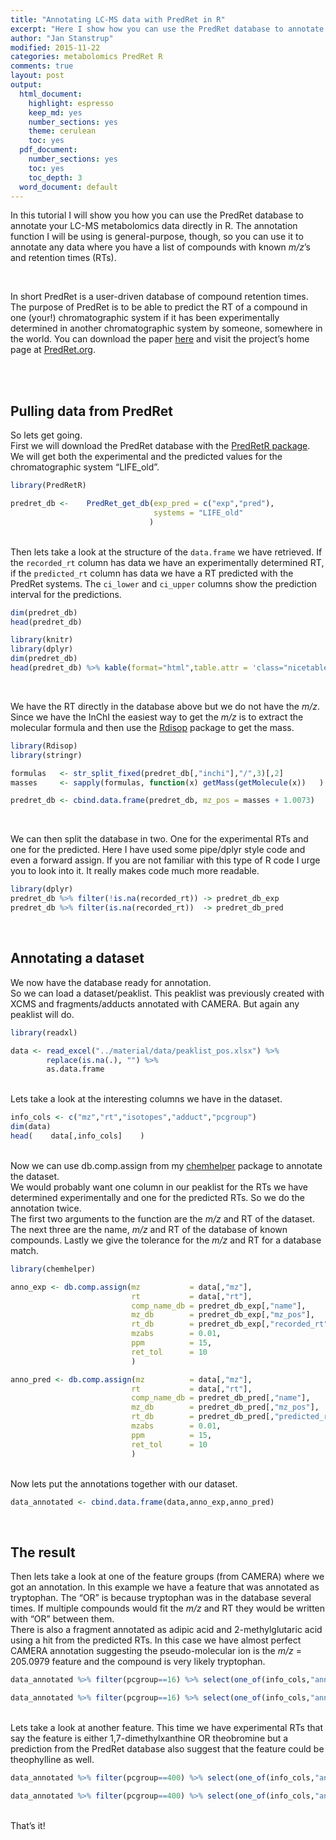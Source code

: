 ```yaml
---
title: "Annotating LC-MS data with PredRet in R"
excerpt: "Here I show how you can use the PredRet database to annotate your data in R"
author: "Jan Stanstrup"
modified: 2015-11-22
categories: metabolomics PredRet R
comments: true
layout: post
output:
  html_document:
    highlight: espresso
    keep_md: yes
    number_sections: yes
    theme: cerulean
    toc: yes
  pdf_document:
    number_sections: yes
    toc: yes
    toc_depth: 3
  word_document: default
---
```







<style type="text/css">
table.nicetable tr:nth-child(even) {
 background: #f8f8f8;
}

table.nicetable thead th {
font-weight: bold;
background: #d3d3d3;
text-align: left;
}

table.nicetable tr, table.nicetable th, table.nicetable td {
padding: 0.4em;
font-size: 0.7rem;
}
</style>






In this tutorial I will show you how you can use the PredRet database to annotate your LC-MS metabolomics data directly in R. The annotation function I will be using is general-purpose, though, so you can use it to annotate any data where you have a list of compounds with known *m/z*'s and retention times (RTs).

<br>

In short PredRet is a user-driven database of compound retention times. The purpose of PredRet is to be able to predict the RT of a compound in one (your!) chromatographic system if it has been experimentally determined in another chromatographic system by someone, somewhere in the world. You can download the paper [here](../material/papers/Stanstrup, Neumann, Vrhovsek - 2015 - PredRet Prediction of Retention Time by Direct Mapping between Multiple Chromatographic Systems.pdf) and visit the project's home page at [PredRet.org](http://PredRet.org).


<br>
<br>




## Pulling data from PredRet

So lets get going. <br>
First we will download the PredRet database with the [PredRetR package](https://github.com/stanstrup/PredRet). We will get both the experimental and the predicted values for the chromatographic system "LIFE_old".

```r
library(PredRetR)

predret_db <-    PredRet_get_db(exp_pred = c("exp","pred"),
                                systems = "LIFE_old"
                               )

```


<br>
Then lets take a look at the structure of the ```data.frame``` we have retrieved. If the ```recorded_rt``` column has data we have an experimentally determined RT, if the ```predicted_rt``` column has data we have a RT predicted with the PredRet systems. The ```ci_lower``` and ```ci_upper``` columns show the prediction interval for the predictions.

```r
dim(predret_db)
head(predret_db)
```

```r
library(knitr)
library(dplyr)
dim(predret_db)
head(predret_db) %>% kable(format="html",table.attr = 'class="nicetable"') # we hide this with echo and don't run the above with eval
```



<br>

We have the RT directly in the database above but we do not have the *m/z*. Since we have the InChI the easiest way to get the *m/z* is to extract the molecular formula and then use the [Rdisop](https://bioconductor.org/packages/release/bioc/html/Rdisop.html) package to get the mass.

```r
library(Rdisop)
library(stringr)

formulas   <- str_split_fixed(predret_db[,"inchi"],"/",3)[,2]
masses     <- sapply(formulas, function(x) getMass(getMolecule(x))   )

predret_db <- cbind.data.frame(predret_db, mz_pos = masses + 1.0073)
```


<br>

We can then split the database in two. One for the experimental RTs and one for the predicted. Here I have used some pipe/dplyr style code and even a forward assign. If you are not familiar with this type of R code I urge you to look into it. It really makes code much more readable.

```r
library(dplyr)
predret_db %>% filter(!is.na(recorded_rt)) -> predret_db_exp
predret_db %>% filter(is.na(recorded_rt))  -> predret_db_pred

```


<br>

## Annotating a dataset

We now have the database ready for annotation. <br>
So we can load a dataset/peaklist. This peaklist was previously created with XCMS and fragments/adducts annotated with CAMERA. But again any peaklist will do.

```r
library(readxl)

data <- read_excel("../material/data/peaklist_pos.xlsx") %>% 
        replace(is.na(.), "") %>% 
        as.data.frame
```

<br>
Lets take a look at the interesting columns we have in the dataset.
```r
info_cols <- c("mz","rt","isotopes","adduct","pcgroup")
dim(data)
head(    data[,info_cols]    )
```

<br>
Now we can use db.comp.assign from my [chemhelper](https://github.com/stanstrup/chemhelper) package to annotate the dataset. <br>
We would probably want one column in our peaklist for the RTs we have determined experimentally and one for the predicted RTs. So we do the annotation twice. <br>
The first two arguments to the function are the *m/z* and RT of the dataset. The next three are the name, *m/z* and RT of the database of known compounds. Lastly we give the tolerance for the *m/z* and RT for a database match.


```r
library(chemhelper)

anno_exp <- db.comp.assign(mz           = data[,"mz"],
                           rt           = data[,"rt"],
                           comp_name_db = predret_db_exp[,"name"],
                           mz_db        = predret_db_exp[,"mz_pos"],
                           rt_db        = predret_db_exp[,"recorded_rt"] *60, # *60 since XCMS works in seconds but PredRet is in minutes.
                           mzabs        = 0.01,
                           ppm          = 15,
                           ret_tol      = 10
                           )
```


```r
anno_pred <- db.comp.assign(mz          = data[,"mz"],
                           rt           = data[,"rt"],
                           comp_name_db = predret_db_pred[,"name"],
                           mz_db        = predret_db_pred[,"mz_pos"],
                           rt_db        = predret_db_pred[,"predicted_rt"] *60,
                           mzabs        = 0.01,
                           ppm          = 15,
                           ret_tol      = 10
                           )
```


<br>
Now lets put the annotations together with our dataset.
```r
data_annotated <- cbind.data.frame(data,anno_exp,anno_pred)
```


<br>

## The result

Then lets take a look at one of the feature groups (from CAMERA) where we got an annotation. In this example we have a feature that was annotated as tryptophan. The "OR" is because tryptophan was in the database several times. If multiple compounds would fit the *m/z* and RT they would be written with "OR" between them. <br>
There is also a fragment annotated as adipic acid and 2-methylglutaric acid using a hit from the predicted RTs. In this case we have almost perfect CAMERA annotation suggesting the pseudo-molecular ion is the *m/z* = 205.0979 feature and the compound is very likely tryptophan.
```r
data_annotated %>% filter(pcgroup==16) %>% select(one_of(info_cols,"anno_exp","anno_pred"))
```

```r
data_annotated %>% filter(pcgroup==16) %>% select(one_of(info_cols,"anno_exp","anno_pred")) %>% kable(format="html",table.attr = 'class="nicetable"')
```


<br>
Lets take a look at another feature. This time we have experimental RTs that say the feature is either 1,7-dimethylxanthine OR theobromine but a prediction from the PredRet database also suggest that the feature could be theophylline as well.

```r
data_annotated %>% filter(pcgroup==400) %>% select(one_of(info_cols,"anno_exp","anno_pred"))
```

```r
data_annotated %>% filter(pcgroup==400) %>% select(one_of(info_cols,"anno_exp","anno_pred")) %>% kable(format="html",table.attr = 'class="nicetable"')
```


<br>
That's it!